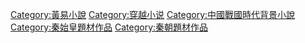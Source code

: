 {{Catmore}}
[[Category:黃易小說|Category:黃易小說]]
[[Category:穿越小说|Category:穿越小说]]
[[Category:中國戰國時代背景小說|Category:中國戰國時代背景小說]]
[[Category:秦始皇題材作品|Category:秦始皇題材作品]]
[[Category:秦朝題材作品|Category:秦朝題材作品]]